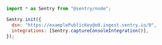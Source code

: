 <SignInNote />

```javascript {tabTitle: JavaScript}
import * as Sentry from "@sentry/node";

Sentry.init({
  dsn: "https://examplePublicKey@o0.ingest.sentry.io/0",
  integrations: [Sentry.captureConsoleIntegration()],
});
```
